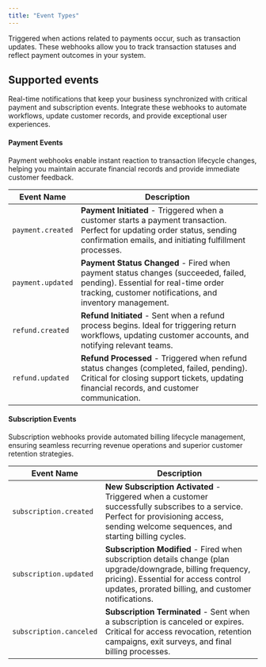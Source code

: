 ```yaml
---
title: "Event Types"
---
```


Triggered when actions related to payments occur, such as transaction updates. These webhooks allow you to track transaction statuses and reflect payment outcomes in your system.

## Supported events

Real-time notifications that keep your business synchronized with critical payment and subscription events. Integrate these webhooks to automate workflows, update customer records, and provide exceptional user experiences.

#### Payment Events

Payment webhooks enable instant reaction to transaction lifecycle changes, helping you maintain accurate financial records and provide immediate customer feedback.

| Event Name        | Description                                                                                                                                                                             |
| ----------------- | --------------------------------------------------------------------------------------------------------------------------------------------------------------------------------------- |
| `payment.created` | **Payment Initiated** - Triggered when a customer starts a payment transaction. Perfect for updating order status, sending confirmation emails, and initiating fulfillment processes.   |
| `payment.updated` | **Payment Status Changed** - Fired when payment status changes (succeeded, failed, pending). Essential for real-time order tracking, customer notifications, and inventory management.  |
| `refund.created`  | **Refund Initiated** - Sent when a refund process begins. Ideal for triggering return workflows, updating customer accounts, and notifying relevant teams.                              |
| `refund.updated`  | **Refund Processed** - Triggered when refund status changes (completed, failed, pending). Critical for closing support tickets, updating financial records, and customer communication. |

#### Subscription Events

Subscription webhooks provide automated billing lifecycle management, ensuring seamless recurring revenue operations and superior customer retention strategies.

| Event Name              | Description                                                                                                                                                                                                  |
| ----------------------- | ------------------------------------------------------------------------------------------------------------------------------------------------------------------------------------------------------------ |
| `subscription.created`  | **New Subscription Activated** - Triggered when a customer successfully subscribes to a service. Perfect for provisioning access, sending welcome sequences, and starting billing cycles.                    |
| `subscription.updated`  | **Subscription Modified** - Fired when subscription details change (plan upgrade/downgrade, billing frequency, pricing). Essential for access control updates, prorated billing, and customer notifications. |
| `subscription.canceled` | **Subscription Terminated** - Sent when a subscription is canceled or expires. Critical for access revocation, retention campaigns, exit surveys, and final billing processes.                               |
